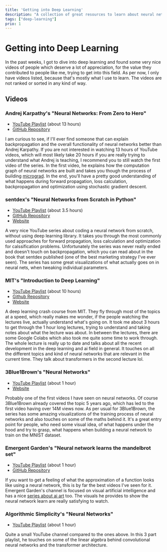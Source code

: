 ```yaml
---
title: 'Getting into Deep Learning'
description: "A collection of great resources to learn about neural networks"
tags: ["deep-learning"]
prio: 1
---
```


# Getting into Deep Learning

In the past weeks, I got to dive into deep learning and found some very nice videos of people which deserve a lot of appreciation, for the value they contributed to people like me, trying to get into this field. As per now, I only have videos listed, because that's mostly what I use to learn. The videos are not ranked or sorted in any kind of way.

## Videos

### Andrej Karpathy's "Neural Networks: From Zero to Hero"

- [YouTube Playlist](https://www.youtube.com/watch?v=VMj-3S1tku0&list=PLAqhIrjkxbuWI23v9cThsA9GvCAUhRvKZ) (about 13 hours)
- [GitHub Repository](https://github.com/karpathy/nn-zero-to-hero)

I am curious to see, if I'll ever find someone that can explain backpropagation and the overall functionality of neural networks better than Andrej Karpathy. If you are not interested in watching 13 hours of YouTube videos, which will most likely take 20 hours if you are really trying to understand what Andrej is teaching, I recommend you to still watch the first video of the series. In the first video, he explains how the computation graph of neural networks are built and takes you though the process of building [micrograd](https://github.com/karpathy/micrograd). In the end, you'll have a pretty good understanding of what happens during forward propagation, loss calculation, backpropagation and optimization using stochastic gradient descent. 

### sentdex's "Neural Networks from Scratch in Python"

- [YouTube Playlist](https://www.youtube.com/watch?v=Wo5dMEP_BbI&list=PLQVvvaa0QuDcjD5BAw2DxE6OF2tius3V3) (about 3.5 hours)
- [GitHub Repository](https://github.com/Sentdex/nnfs)
- [Website](https://nnfs.io/)

A very nice YouTube series about coding a neural network from scratch, without using deep learning library. It takes you through the most commonly used approaches for forward propagation, loss calculation and optimization for calssification problems. Unfortunately the series was never really ended and doesn't touch on backpropagation, which you can read about in the book that sentdex published (one of the best marketing strategy I've ever seen). The series has some great visualizations of what actually goes on in neural nets, when tweaking individual parameters.

### MIT's "Introduction to Deep Learning"

- [YouTube Playlist](https://www.youtube.com/playlist?list=PLtBw6njQRU-rwp5__7C0oIVt26ZgjG9NI) (about 10 hours)
- [Github Repository](https://github.com/aamini/introtodeeplearning/)
- [Website](http://introtodeeplearning.com/)

A deep learning crash course from MIT. They fly through most of the topics at a speed, which really makes me wonder, if the people watching the lectures live, actually understand what's going on. It took me about 3 hours to get through the 1 hour long lectures, trying to understand and taking notes about what the lecture was about. In between the lectures, there are some Google Colabs which also took me quite some time to work through. The whole lecture is really up to date and talks about all the recent development in the deep learning and ai field in general. It touches on all the different topics and kind of neural networks that are relevant in the current time. They talk about transformers in the second lecture lol.

### 3Blue1Brown's "Neural Networks"

- [YouTube Playlist](https://www.youtube.com/playlist?list=PLZHQObOWTQDNU6R1_67000Dx_ZCJB-3pi) (about 1 hour)
- [Website](https://www.3blue1brown.com/topics/neural-networks)

Probably one of the first videos I have seen on neural networks. Of course 3Blue1Brown already covered the topic 5 years ago, which has led to the first video having over 14M views now. As per usual for 3Blue1Brown, the series has some amazing visualizations of the training process of neural networks and also touches on some of the maths behind it. It's a great entry point for people, who need some visual idea, of what happens under the hood and try to grasp, what happens when building a neural network to train on the MNIST dataset.

### Emergent Garden's "Neural network learns the mandelbrot set"

- [YouTube Playlist](https://www.youtube.com/playlist?list=PL_UEf8P1IjTjsbPasIQf3jWfQnM0xt0ZN) (about 1 hour)
- [GitHub Repository](https://github.com/MaxRobinsonTheGreat/mandelbrotnn)

If you want to get a feeling of what the approximation of a function looks like using a neural network, this is by far the best videos I've seen for it. Emergent Garden's channel is focused on visual artificial intelligence and has a nice [series about ai art](https://www.youtube.com/playlist?list=PL_UEf8P1IjTjd2SKwPwCfnqc_GxmmCRFh) too. The visuals he provides to show the neural network learn are really satisfying to watch.

### Algorithmic Simplicity's "Neural Networks"

- [YouTube Playlist](https://www.youtube.com/playlist?list=PLPz3O_BKtnTCoJlcRIrhtQ7CDewWhzI7x) (about 1 hour)

Quite a small YouTube channel compared to the ones above. In this 3 part playlist, he touches on some of the linear algebra behind convolutional neural networks and the transformer architecture.